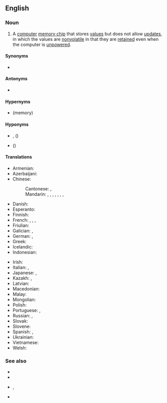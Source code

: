 {{also|read only memory}}
==English==

===Noun===
{{en-noun|~}}

# {{lb|en|computing}} A [[computer]] [[memory chip]] that stores [[value]]s but does not allow [[update]]s, in which the values are [[nonvolatile]] in that they are [[retain]]ed even when the computer is [[unpowered]].

====Synonyms====
* {{l|en|ROM}}

====Antonyms====
* {{l|en|write-only memory}}

====Hypernyms====
* {{l|en|nonvolatile}} (memory)

====Hyponyms====
* {{l|en|mask read-only memory}}, {{l|en|masked read-only memory}} ({{l|en|MROM}})
* {{l|en|programmable read-only memory}} ({{l|en|PROM}})

====Translations====
{{trans-top|memory chip that stores values but doesn't allow updates}}
* Armenian: {{t|hy|միայն կարդալու հիշողություն|sc=Armn}}
* Azerbaijani: {{t|az|daimi yaddaş qurğusu}}
* Chinese:
*: Cantonese: {{t|yue|唯讀記憶體|sc=Hani}}, {{t|yue|唯读记忆体|tr=wai4 duk6 gei3 jik1 tai2|sc=Hani}}
*: Mandarin: {{t|cmn|只讀內存|sc=Hani}}, {{t|cmn|只读内存|tr=zhǐ dú nèicún|sc=Hani}} {{qualifier|mainland China}}, {{t|cmn|只讀存儲器|sc=Hani}}, {{t|cmn|只读存储器|tr=zhǐdú cúnchǔqì, zhǐdú cúnchúqì|sc=Hani}} {{qualifier|mainland China}}, {{t|cmn|唯讀記憶體|sc=Hani}}, {{t|cmn|唯读记忆体|tr=wéi dú jìyì tǐ|sc=Hani}} {{qualifier|Taiwan}}, {{t|cmn|唯讀儲存器|sc=Hani}}, {{t|cmn|唯读储存器|tr=wéidú chǔcúnqì, chúcúnqì|sc=Hani}} {{qualifier|Taiwan}}
* Danish: {{t+|da|rom|c}}
* Esperanto: {{t|eo|nurlegebla memoro}}
* Finnish: {{t+|fi|lukumuisti}}
* French: {{t+|fr|mémoire morte|f}}, {{t|fr|mémoire fixe|f}}, {{t|fr|mémoire ROM|f}}, {{t|fr|mémoire à lecture seule|f}}
* Friulian: {{t|fur|memorie di sole leture|f}}
* Galician: {{t|gl|memoria de só lectura|f}}, {{t|gl|memoria ROM|f}}
* German: {{t|de|Festwertspeicher|m}}, {{t|de|Nur-Lese-Speicher|m}}
* Greek: {{t+|el|μνήμη μόνο ανάγνωσης|f}}
* Icelandic: {{t|is|lesminni|n}}
* Indonesian: {{t|id|memori hanya baca}}
{{trans-mid}}
* Irish: {{t|ga|cuimhne inléite amháin|f}}
* Italian: {{t+|it|memoria a sola lettura|f}}, {{t|it|memoria ROM|f}}
* Japanese: {{t|ja|読み出し専用メモリ|tr=yomidashi sen'yō memori|sc=Jpan}}, {{t|ja|ROM|tr=ロム, romu|sc=Jpan}}
* Kazakh: {{t|kk|тұрақты жадтау құрылғысы|sc=Cyrl}}, {{t|kk|ТЖҚ|sc=Cyrl}}
* Latvian: {{t|lv|lasāmatmiņa|f}}
* Macedonian: {{t|mk|меморија само за читање|f}}
* Malay: {{t|ms|ingatan baca sahaja}}
* Mongolian: {{t|mn|тогтмол санах ой|sc=Cyrl}}
* Polish: {{t|pl|pamięć tylko do odczytu|f}}
* Portuguese: {{t|pt|[[memória]] [[somente]] [[de]] [[leitura]]|f}}, {{t|pt|memória ROM|f}}
* Russian: {{t|ru|постоянное запоминающее устро́йство|n}}, {{t+|ru|ПЗУ|n}}
* Slovak: {{t|sk|permanentná pamäť|f}}
* Slovene: {{t|sl|brálni pomnílnik|m}}
* Spanish: {{t|es|memoria de solo lectura|f}}, {{t|es|memoria ROM|f}}
* Ukrainian: {{t|uk|постійний запам'ятовувач|m|sc=Cyrl}}
* Vietnamese: {{t|vi|bộ nhớ chỉ đọc}}
* Welsh: {{t|cy|cof darllen yn unig|m}}
{{trans-bottom}}

===See also===
* {{pedia}}
* {{pedia|Filesystem permissions}}
* {{l|en|random access memory}}, {{l|en|RAM}}
* {{l|en|flash memory}}